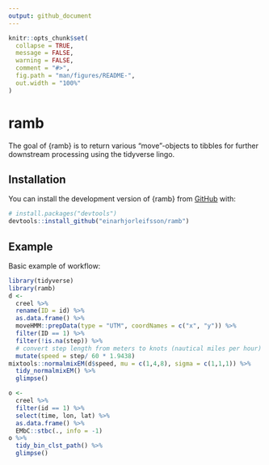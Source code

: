 ```yaml
---
output: github_document
---
```


<!-- README.md is generated from README.Rmd. Please edit that file -->

```r
knitr::opts_chunk$set(
  collapse = TRUE,
  message = FALSE,
  warning = FALSE,
  comment = "#>",
  fig.path = "man/figures/README-",
  out.width = "100%"
)
```

# ramb

<!-- badges: start -->
<!-- badges: end -->

The goal of {ramb} is to return various "move"-objects to tibbles for further downstream processing using the tidyverse lingo.

## Installation

You can install the development version of {ramb} from [GitHub](https://github.com/einarhjorleifsson/ramb) with:

``` r
# install.packages("devtools")
devtools::install_github("einarhjorleifsson/ramb")
```

## Example

Basic example of workflow:

```r
library(tidyverse)
library(ramb)
d <- 
  creel %>% 
  rename(ID = id) %>% 
  as.data.frame() %>% 
  moveHMM::prepData(type = "UTM", coordNames = c("x", "y")) %>% 
  filter(ID == 1) %>%
  filter(!is.na(step)) %>%
  # convert step length from meters to knots (nautical miles per hour)
  mutate(speed = step/ 60 * 1.9438)
mixtools::normalmixEM(d$speed, mu = c(1,4,8), sigma = c(1,1,1)) %>%
  tidy_normalmixEM() %>% 
  glimpse()
```

```r
o <-
  creel %>%
  filter(id == 1) %>%
  select(time, lon, lat) %>%
  as.data.frame() %>%
  EMbC::stbc(., info = -1)
o %>% 
  tidy_bin_clst_path() %>% 
  glimpse()
```

